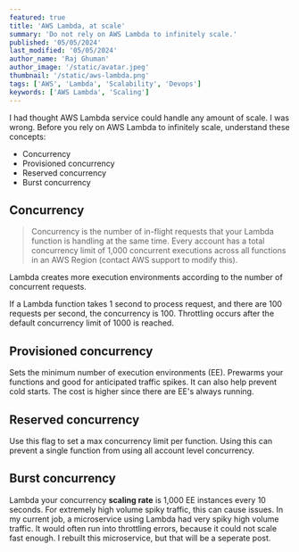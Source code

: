 ```yaml
---
featured: true
title: 'AWS Lambda, at scale'
summary: 'Do not rely on AWS Lambda to infinitely scale.'
published: '05/05/2024'
last_modified: '05/05/2024'
author_name: 'Raj Ghuman'
author_image: '/static/avatar.jpeg'
thumbnail: '/static/aws-lambda.png'
tags: ['AWS', 'Lambda', 'Scalability', 'Devops']
keywords: ['AWS Lambda', 'Scaling']
---
```


I had thought AWS Lambda service could handle any amount of scale. I was wrong.
Before you rely on AWS Lambda to infinitely scale, understand these concepts:

- Concurrency
- Provisioned concurrency
- Reserved concurrency
- Burst concurrency

## Concurrency
> Concurrency is the number of in-flight requests that your Lambda function is handling at the same time. Every account has a total concurrency limit of 1,000 concurrent executions across all functions in an AWS Region (contact AWS support to modify this).

Lambda creates more execution environments according to the number of concurrent requests.

If a Lambda function takes 1 second to process request, and there are 100 requests per second, the concurrency is 100.
Throttling occurs after the default concurrency limit of 1000 is reached.

## Provisioned concurrency
Sets the minimum number of execution environments (EE). Prewarms your functions and good for anticipated traffic spikes.
It can also help prevent cold starts. The cost is higher since there are EE's always running.

## Reserved concurrency
Use this flag to set a max concurrency limit per function. 
Using this can prevent a single function from using all account level concurrency.


## Burst concurrency
Lambda your concurrency **scaling rate** is 1,000 EE instances every 10 seconds.
For extremely high volume spiky traffic, this can cause issues. 
In my current job, a microservice using Lambda had very spiky high volume traffic. It would often run into throttling errors, because it could not scale fast enough.
I rebuilt this microservice, but that will be a seperate post.